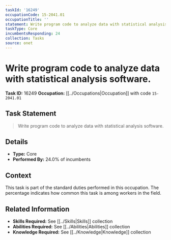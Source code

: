 ```yaml
---
taskId: '16249'
occupationCode: 15-2041.01
occupationTitle: ''
statement: Write program code to analyze data with statistical analysis software.
taskType: Core
incumbentsResponding: 24
collection: Tasks
source: onet
---
```

# Write program code to analyze data with statistical analysis software.

**Task ID:** 16249
**Occupation:** [[../Occupations|Occupation]] with code `15-2041.01`

## Task Statement

> Write program code to analyze data with statistical analysis software.

## Details

- **Type:** Core
- **Performed By:** 24.0% of incumbents

## Context

This task is part of the standard duties performed in this occupation. The percentage indicates how common this task is among workers in the field.

## Related Information

- **Skills Required:** See [[../Skills|Skills]] collection
- **Abilities Required:** See [[../Abilities|Abilities]] collection
- **Knowledge Required:** See [[../Knowledge|Knowledge]] collection
